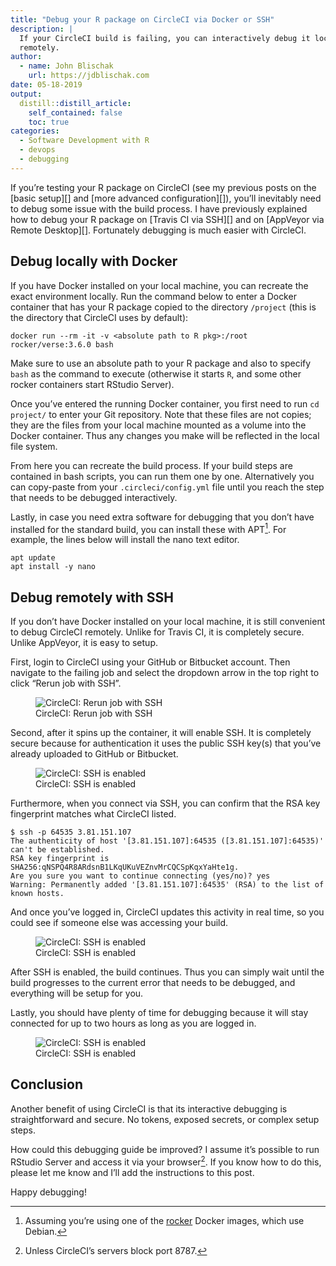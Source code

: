 ```yaml
---
title: "Debug your R package on CircleCI via Docker or SSH"
description: |
  If your CircleCI build is failing, you can interactively debug it locally or
  remotely.
author:
  - name: John Blischak
    url: https://jdblischak.com
date: 05-18-2019
output:
  distill::distill_article:
    self_contained: false
    toc: true
categories:
  - Software Development with R
  - devops
  - debugging
---
```


If you're testing your R package on CircleCI (see my previous posts on the
[basic setup][] and [more advanced configuration][]), you'll inevitably need to
debug some issue with the build process. I have previously explained how to
debug your R package on [Travis CI via SSH][] and on [AppVeyor via Remote
Desktop][]. Fortunately debugging is much easier with CircleCI.

## Debug locally with Docker {#local}

If you have Docker installed on your local machine, you can recreate the exact
environment locally. Run the command below to enter a Docker container that has
your R package copied to the directory `/project` (this is the directory that
CircleCI uses by default):

```
docker run --rm -it -v <absolute path to R pkg>:/root rocker/verse:3.6.0 bash
```

Make sure to use an absolute path to your R package and also to specify `bash`
as the command to execute (otherwise it starts `R`, and some other rocker
containers start RStudio Server).

Once you've entered the running Docker container, you first need to run `cd
project/` to enter your Git repository. Note that these files are not copies;
they are the files from your local machine mounted as a volume into the Docker
container. Thus any changes you make will be reflected in the local file system.

From here you can recreate the build process. If your build steps are contained
in bash scripts, you can run them one by one. Alternatively you can copy-paste
from your `.circleci/config.yml` file until you reach the step that needs to be
debugged interactively.

Lastly, in case you need extra software for debugging that you don't have
installed for the standard build, you can install these with APT^[Assuming
you're using one of the [rocker][] Docker images, which use Debian.]. For
example, the lines below will install the nano text editor.

[rocker]: https://github.com/rocker-org/rocker

```
apt update
apt install -y nano
```

## Debug remotely with SSH {#remote}

If you don't have Docker installed on your local machine, it is still convenient
to debug CircleCI remotely. Unlike for Travis CI, it is completely secure.
Unlike AppVeyor, it is easy to setup.

First, login to CircleCI using your GitHub or Bitbucket account. Then navigate
to the failing job and select the dropdown arrow in the top right to click
"Rerun job with SSH".

![CircleCI: Rerun job with SSH](img/debug-circleci-1.png)

Second, after it spins up the container, it will enable SSH. It is completely
secure because for authentication it uses the public SSH key(s) that you've already uploaded to
GitHub or Bitbucket.

![CircleCI: SSH is enabled](img/debug-circleci-2.png)

Furthermore, when you connect via SSH, you can confirm that the RSA key
fingerprint matches what CircleCI listed.

```
$ ssh -p 64535 3.81.151.107
The authenticity of host '[3.81.151.107]:64535 ([3.81.151.107]:64535)' can't be established.
RSA key fingerprint is SHA256:qNSPQ4R8ARdsnB1LKqUKuVEZnvMrCQCSpKqxYaHte1g.
Are you sure you want to continue connecting (yes/no)? yes
Warning: Permanently added '[3.81.151.107]:64535' (RSA) to the list of known hosts.
```

And once you've logged in, CircleCI updates this activity in real time, so you
could see if someone else was accessing your build.

![CircleCI: SSH is enabled](img/debug-circleci-3.png)

After SSH is enabled, the build continues. Thus you can simply wait until the
build progresses to the current error that needs to be debugged, and everything
will be setup for you.

Lastly, you should have plenty of time for debugging because it will stay
connected for up to two hours as long as you are logged in.

![CircleCI: SSH is enabled](img/debug-circleci-4.png)

## Conclusion

Another benefit of using CircleCI is that its interactive debugging is
straightforward and secure. No tokens, exposed secrets, or complex setup steps.

How could this debugging guide be improved? I assume it's possible to run
RStudio Server and access it via your browser^[Unless CircleCI's servers block
port 8787.]. If you know how to do this, please let me know and I'll add the
instructions to this post.

Happy debugging!
